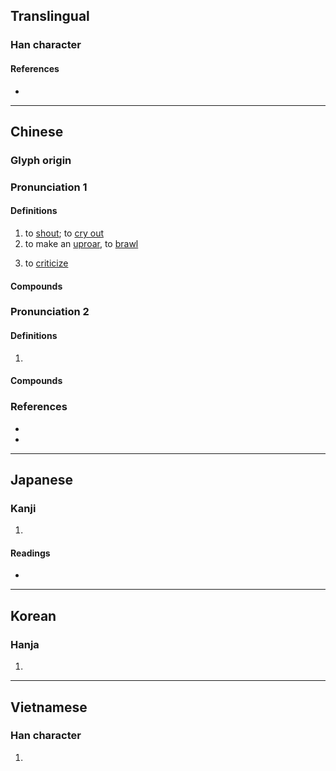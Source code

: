 {{character info}}
==Translingual==

===Han character===
{{Han char|rn=30|rad=口|as=17|sn=20|four=60032|canj=RYRV|ids=⿰口襄}}

====References====
* {{Han ref|kx=0214.151|dkj=04600|dj=0437.060|hdz=10704.110|uh=56B7|ud=22199|bh=C457|bd=50263}}

----

==Chinese==
{{zh-forms|alt=𠮵-second round simplified}}

===Glyph origin===
{{Han etym}}
{{Han compound|口|襄|c1=s|c2=p|t1=mouth|ls=psc}}

===Pronunciation 1===
{{zh-pron
|m=rǎng
|c=joeng6,joeng5
|h=pfs=
|md=
|mn=qz,xm:lióng/kh,zz:jiáng/twvk:jióng
|w=
|mc=
|oc=y
|cat=v
}}

====Definitions====
{{zh-hanzi}}

# to [[shout]]; to [[cry out]]
# to make an [[uproar]], to [[brawl]]
# {{lb|zh|dialectal}} to [[criticize]]

====Compounds====
{{zh-der|嚷叫|叫嚷|嚷鬧|嚷罵|大嚷大叫|咕嚷|嘈嚷|嚷刮|喧嚷|低嚷|吵嚷}}

===Pronunciation 2===
{{zh-pron
|m=rāng,rǎng,1nb=Mainland,1nc=Taiwan,2nb=Taiwan
|cat=
}}

====Definitions====
{{zh-hanzi}}

# {{zh-synonym of|嚷|tr=rǎng}} {{zh-only|嚷嚷}}

====Compounds====
{{zh-der|嚷嚷|大聲嚷嚷|紛紛嚷嚷|賣嚷嚷兒|鬧嚷嚷}}

===References===
* {{R:twedu|A00712}}
* {{R:yue:Hanzi}}

{{zh-cat|Elementary}}

----

==Japanese==

===Kanji===
{{ja-kanji|grade=|rs=口17}}

# {{rfdef|ja|sort=口17}}

====Readings====
* {{ja-readings|goon=[[にょう]] (nyō)|kanon=[[じょう]] (jō), from [[じゃう]] (jau)|kun=[[わめく]] (wameku), [[どなる]] (donaru)}}

----

==Korean==

===Hanja===
{{ko-hanja|hangeul=[[양]]|rv=yang|mr=yang}}

# {{rfdef|ko|sort=口17}}

----

==Vietnamese==

===Han character===
{{vi-hantu|[[nhượng]], [[nhằng]], [[nhương]], [[nhướng]], [[nhưỡng]]|rs=口17}}

# {{rfdef|vi}}